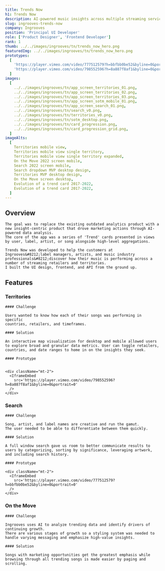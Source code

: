 ```yaml
---
title: Trends Now
h1: Trends Now
description: AI-powered music insights across multiple streaming services
slug: ingrooves-trends-now
company: Ingrooves
position: 'Principal UI Developer'
role: ['Product Designer', 'Frontend Developer']
rank: 1
thumb: ../../images/ingrooves/tn/trends_now_hero.png
featuredImg: ../../images/ingrooves/tn/trends_now_hero.png
prototypes:
  [
    'https://player.vimeo.com/video/777512579?h=bbfbb0be52&byline=0&portrait=0',
    'https://player.vimeo.com/video/798552596?h=8a887f8af1&byline=0&portrait=0',
  ]
images:
  [
    ../../images/ingrooves/tn/app_screen_territories_01.png,
    ../../images/ingrooves/tn/app_screen_territories_02.png,
    ../../images/ingrooves/tn/app_screen_territories_03.png,
    ../../images/ingrooves/tn/app_screen_sotm_mobile_01.png,
    ../../images/ingrooves/tn/app_screen_search_01.png,
    ../../images/ingrooves/tn/search_v0.png,
    ../../images/ingrooves/tn/territories_v0.png,
    ../../images/ingrooves/tn/sotm_desktop.png,
    ../../images/ingrooves/tn/card_progression.png,
    ../../images/ingrooves/tn/card_progression_grid.png,
  ]
imageAlts:
  [
    Territories mobile view,
    Territories mobile view single territory,
    Territories mobile view single territory expanded,
    On the Move 2022 screen mobile,
    Search 2022 screen mobile,
    Search dropdown MVP desktop design,
    Territories MVP desktop design,
    On the Move screen desktop,
    Evolution of a trend card 2017-2022,
    Evolution of a trend card 2017-2022,
  ]
---
```



## Overview

<Grid lgrows={2} lgcolumns={2} mdrows={2} mdcolumns={1} className="rows-auto no-figure-margins no-row-gaps">
  <div className="gridarea-2">

    The goal was to replace the existing outdated analytics product with a new insight-centric product that drove marketing actions through AI-powered data analysis.
    The core of the app was a series of 'Trend' cards presented in views by user, label, artist, or song alongside high-level aggregations.

  </div>

  <div className="gridarea-1">

    Trends Now was developed to help the customers at Ingrooves&#8212;label managers, artists, and music industry
    professionals&#8212;discover how their music is performing across a number of streaming retailers and territories.
    I built the UI design, frontend, and API from the ground up.

  </div>

</Grid>

## Features

### Territories

<Territories id="territories">

    #### Challenge

    Users wanted to know how each of their songs was performing in specific
    countries, retailers, and timeframes.

    #### Solution

    An interactive map visualization for desktop and mobile allowed users to explore broad and granular data metrics. User can toggle retailers, countries, and date ranges to home in on the insights they seek.

    #### Prototype


    <div className="mt-2">
      <IframeEmbed
        src='https://player.vimeo.com/video/798552596?h=8a887f8af1&byline=0&portrait=0'
      />
    </div>

</Territories>

### Search

<Search id="search">

    #### Challenge

    Song, artist, and label names are creative and run the gamut.
    The user needed to be able to differentiate between them quickly.

    #### Solution

    A full window search gave us room to better communicate results to users by categorizing, sorting by significance, leveraging artwork, and including search history.

    #### Prototype

    <div className="mt-2">
      <IframeEmbed
        src='https://player.vimeo.com/video/777512579?h=bbfbb0be52&byline=0&portrait=0'
      />
    </div>

</Search>

### On the Move

<OnTheMove id="sotm">

    #### Challenge

    Ingrooves uses AI to analyze trending data and identify drivers of continuing growth.
    There are various stages of growth so a styling system was needed to handle varying messaging and emphasize high-value insights.

    #### Solution

    Songs with marketing opportunities get the greatest emphasis while browsing through all trending songs is made easier by paging and scrolling.

</OnTheMove>

